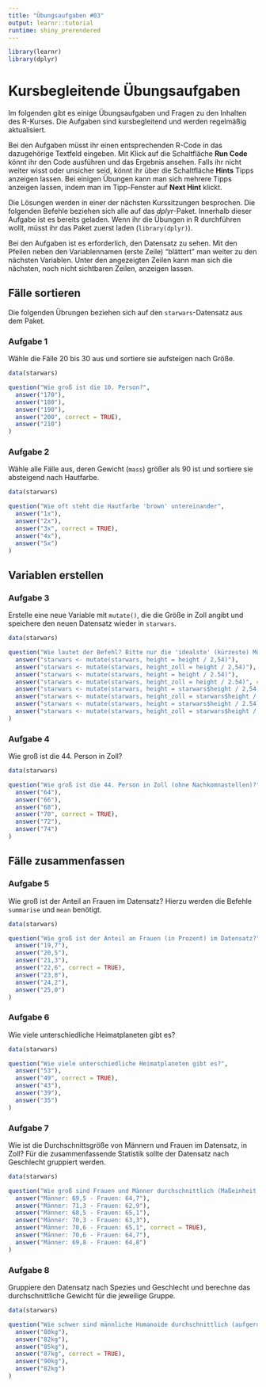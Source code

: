 ```yaml
---
title: "Übungsaufgaben #03"
output: learnr::tutorial
runtime: shiny_prerendered
---
```


```r
library(learnr)
library(dplyr)
```

# Kursbegleitende Übungsaufgaben

Im folgenden gibt es einige Übungsaufgaben und Fragen zu den Inhalten des R-Kurses. Die Aufgaben sind kursbegleitend und werden regelmäßig aktualisiert.

Bei den Aufgaben müsst ihr einen entsprechenden R-Code in das dazugehörige Textfeld eingeben. Mit Klick auf die Schaltfläche **Run Code** könnt ihr den Code ausführen und das Ergebnis ansehen. Falls ihr nicht weiter wisst oder unsicher seid, könnt ihr über die Schaltfläche **Hints** Tipps anzeigen lassen. Bei einigen Übungen kann man sich mehrere Tipps anzeigen lassen, indem man im Tipp-Fenster auf **Next Hint** klickt.

Die Lösungen werden in einer der nächsten Kurssitzungen besprochen. Die folgenden Befehle beziehen sich alle auf das *dplyr*-Paket. Innerhalb dieser Aufgabe ist es bereits geladen. Wenn ihr die Übungen in R durchführen wollt, müsst ihr das Paket zuerst laden (`library(dplyr)`).

Bei den Aufgaben ist es erforderlich, den Datensatz zu sehen. Mit den Pfeilen neben den Variablennamen (erste Zeile) "blättert" man weiter zu den nächsten Variablen. Unter den angezeigten Zeilen kann man sich die nächsten, noch nicht sichtbaren Zeilen, anzeigen lassen.

## Fälle sortieren

Die folgenden Übrungen beziehen sich auf den `starwars`-Datensatz aus dem Paket.

### Aufgabe 1

Wähle die Fälle 20 bis 30 aus und sortiere sie aufsteigen nach Größe.

```r
data(starwars)

```

```r
question("Wie groß ist die 10. Person?",
  answer("170"),
  answer("180"),
  answer("190"),
  answer("200", correct = TRUE),
  answer("210")
)
```

### Aufgabe 2

Wähle alle Fälle aus, deren Gewicht (`mass`) größer als 90 ist und sortiere sie absteigend nach Hautfarbe.

```r
data(starwars)

```

```r
question("Wie oft steht die Hautfarbe 'brown' untereinander",
  answer("1x"),
  answer("2x"),
  answer("3x", correct = TRUE),
  answer("4x"),
  answer("5x")
)
```

## Variablen erstellen

### Aufgabe 3

Erstelle eine neue Variable mit `mutate()`, die die Größe in Zoll angibt und speichere den neuen Datensatz wieder in `starwars`.

```r
data(starwars)

```

```r
question("Wie lautet der Befehl? Bitte nur die 'idealste' (kürzeste) Möglichkeit ankreuzen.",
  answer("starwars <- mutate(starwars, height = height / 2,54)"),
  answer("starwars <- mutate(starwars, height_zoll = height / 2,54)"),
  answer("starwars <- mutate(starwars, height = height / 2.54)"),
  answer("starwars <- mutate(starwars, height_zoll = height / 2.54)", correct = TRUE),
  answer("starwars <- mutate(starwars, height = starwars$height / 2,54)"),
  answer("starwars <- mutate(starwars, height_zoll = starwars$height / 2,54)"),
  answer("starwars <- mutate(starwars, height = starwars$height / 2.54)"),
  answer("starwars <- mutate(starwars, height_zoll = starwars$height / 2.54)")
)
```

### Aufgabe 4

Wie groß ist die 44. Person in Zoll?

```r
data(starwars)

```

```r
question("Wie groß ist die 44. Person in Zoll (ohne Nachkomnastellen)?",
  answer("64"),
  answer("66"),
  answer("68"),
  answer("70", correct = TRUE),
  answer("72"),
  answer("74")
)
```

## Fälle zusammenfassen

### Aufgabe 5

Wie groß ist der Anteil an Frauen im Datensatz? Hierzu werden die Befehle `summarise` und `mean` benötigt.

```r
data(starwars)

```

```r
question("Wie groß ist der Anteil an Frauen (in Prozent) im Datensatz?",
  answer("19,7"),
  answer("20,5"),
  answer("21,3"),
  answer("22,6", correct = TRUE),
  answer("23,8"),
  answer("24,2"),
  answer("25,0")
)
```

### Aufgabe 6

Wie viele unterschiedliche Heimatplaneten gibt es?

```r
data(starwars)

```

```r
question("Wie viele unterschiedliche Heimatplaneten gibt es?",
  answer("53"),
  answer("49", correct = TRUE),
  answer("43"),
  answer("39"),
  answer("35")
)
```

### Aufgabe 7

Wie ist die Durchschnittsgröße von Männern und Frauen im Datensatz, in Zoll? Für die zusammenfassende Statistik sollte der Datensatz nach Geschlecht gruppiert werden.


```r
data(starwars)

```

```r
question("Wie groß sind Frauen und Männer durchschnittlich (Maßeinheit Zoll, gerundet)?",
  answer("Männer: 69,5 - Frauen: 64,7"),
  answer("Männer: 71,3 - Frauen: 62,9"),
  answer("Männer: 68,5 - Frauen: 65,1"),
  answer("Männer: 70,3 - Frauen: 63,3"),
  answer("Männer: 70,6 - Frauen: 65,1", correct = TRUE),
  answer("Männer: 70,6 - Frauen: 64,7"),
  answer("Männer: 69,8 - Frauen: 64,8")
)
```

### Aufgabe 8

Gruppiere den Datensatz nach Spezies und Geschlecht und berechne das durchschnittliche Gewicht für die jeweilige Gruppe.

```r
data(starwars)

```

```r
question("Wie schwer sind männliche Humanoide durchschnittlich (aufgerundet)?",
  answer("80kg"),
  answer("82kg"),
  answer("85kg"),
  answer("87kg", correct = TRUE),
  answer("90kg"),
  answer("82kg")
)
```
